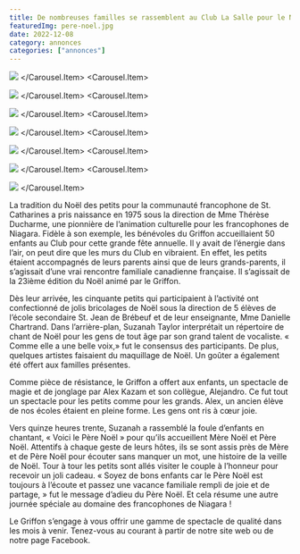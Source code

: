 ```yaml
---
title: De nombreuses familles se rassemblent au Club La Salle pour le Noël de petits 2022
featuredImg: pere-noel.jpg
date: 2022-12-08
category: annonces
categories: ["annonces"]
---
```



<Carousel className="mb-5 bg-black">
<Carousel.Item>

![](./alex-kazam.jpg)
</Carousel.Item>
<Carousel.Item>

![](./bricolage.jpg)
</Carousel.Item>
<Carousel.Item>

![](./dessin.jpg)
</Carousel.Item>
<Carousel.Item>

![](./bricolage-2.jpg)
</Carousel.Item>
<Carousel.Item>

![](./alex-kazam-jongleur.jpg)
</Carousel.Item>
<Carousel.Item>

![](./bricolage-3.jpg)
</Carousel.Item>
<Carousel.Item>

![](./pere-noel.jpg)
</Carousel.Item>
</Carousel>

La tradition du Noël des petits pour la communauté francophone de St. Catharines a pris naissance en 1975 sous la direction de Mme Thérèse Ducharme, une pionnière de l’animation culturelle pour les francophones de Niagara. Fidèle à son exemple, les bénévoles du Griffon accueillaient 50 enfants au Club pour cette grande fête annuelle. Il y avait de l’énergie dans l’air, on peut dire que les murs du Club en vibraient. En effet, les petits étaient accompagnés de leurs parents ainsi que de leurs grands-parents, il s’agissait d’une vrai rencontre familiale canadienne française. Il s’agissait de la 23ième édition du Noël animé par le Griffon.

Dès leur arrivée, les cinquante petits qui participaient à l’activité ont confectionné de jolis bricolages de Noël sous la direction de 5 élèves de l’école secondaire St. Jean de Brébeuf et de leur enseignante, Mme Danielle Chartrand.  Dans l’arrière-plan, Suzanah Taylor interprétait un répertoire de chant de Noël pour les gens de tout âge par son grand talent de vocaliste. « Comme elle a une belle voix,» fut le consensus des participants. De plus, quelques artistes faisaient du maquillage de Noël. Un goûter a également été offert aux familles présentes.

Comme pièce de résistance, le Griffon a offert aux enfants, un spectacle de magie et de jonglage par Alex Kazam et son collègue, Alejandro. Ce fut tout un spectacle pour les petits comme pour les grands. Alex, un ancien élève de nos écoles étaient en pleine forme. Les gens ont ris à cœur joie.

Vers quinze heures trente, Suzanah a rassemblé la foule d’enfants en chantant, « Voici le Père Noël » pour qu’ils accueillent Mère Noël et Père Noël. Attentifs à chaque geste de leurs hôtes, ils se sont assis près de Mère et de Père Noël pour écouter sans manquer un mot, une histoire de la veille de Noël. Tour à tour les petits sont allés visiter le couple à l’honneur pour recevoir un joli cadeau. « Soyez de bons enfants car le Père Noël est toujours à l’écoute et passez une vacance familiale rempli de joie et de partage, » fut le message d’adieu du Père Noël. Et cela résume une autre journée spéciale au domaine des francophones de Niagara !

Le Griffon s’engage à vous offrir une gamme de spectacle de qualité dans les mois à venir. Tenez-vous au courant à partir de notre site web ou de notre page Facebook.